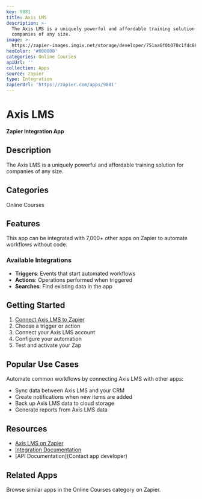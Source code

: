 ```yaml
---
key: 9881
title: Axis LMS
description: >-
  The Axis LMS is a uniquely powerful and affordable training solution for
  companies of any size.
image: >-
  https://zapier-images.imgix.net/storage/developer/751aa6f0b078c1fdc88e912d206bde23_2.png?auto=format%2Ccompress&ixlib=python-3.0.0&q=50
hexColor: '#000000'
categories: Online Courses
apiUrl: ''
collection: Apps
source: zapier
type: Integration
zapierUrl: 'https://zapier.com/apps/9881'
---
```

# Axis LMS

**Zapier Integration App**

## Description

The Axis LMS is a uniquely powerful and affordable training solution for companies of any size.

## Categories

Online Courses

## Features

This app can be integrated with 7,000+ other apps on Zapier to automate workflows without code.

### Available Integrations

- **Triggers**: Events that start automated workflows
- **Actions**: Operations performed when triggered
- **Searches**: Find existing data in the app

## Getting Started

1. [Connect Axis LMS to Zapier](https://zapier.com/apps/9881)
2. Choose a trigger or action
3. Connect your Axis LMS account
4. Configure your automation
5. Test and activate your Zap

## Popular Use Cases

Automate common workflows by connecting Axis LMS with other apps:

- Sync data between Axis LMS and your CRM
- Create notifications when new items are added
- Back up Axis LMS data to cloud storage
- Generate reports from Axis LMS data

## Resources

- [Axis LMS on Zapier](https://zapier.com/apps/9881)
- [Integration Documentation](https://zapier.com/apps/9881/integrations)
- [API Documentation](Contact app developer)

## Related Apps

Browse similar apps in the Online Courses category on Zapier.
